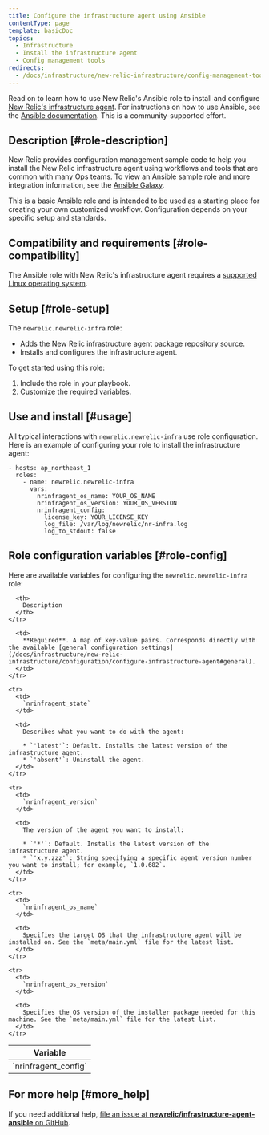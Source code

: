 ```yaml
---
title: Configure the infrastructure agent using Ansible
contentType: page
template: basicDoc
topics:
  - Infrastructure
  - Install the infrastructure agent
  - Config management tools
redirects:
  - /docs/infrastructure/new-relic-infrastructure/config-management-tools/configure-new-relic-infrastructure-using-ansible
---
```


Read on to learn how to use New Relic's Ansible role to install and configure [New Relic's infrastructure agent](/docs/infrastructure/new-relic-infrastructure/getting-started/welcome-new-relic-infrastructure). For instructions on how to use Ansible, see the [Ansible documentation](http://docs.ansible.com/). This is a community-supported effort.

## Description [#role-description]

New Relic provides configuration management sample code to help you install the New Relic infrastructure agent using workflows and tools that are common with many Ops teams. To view an Ansible sample role and more integration information, see the [Ansible Galaxy](https://galaxy.ansible.com/newrelic/newrelic-infra/).

<Callout variant="important">
  This is a basic Ansible role and is intended to be used as a starting place for creating your own customized workflow. Configuration depends on your specific setup and standards.
</Callout>

## Compatibility and requirements [#role-compatibility]

The Ansible role with New Relic's infrastructure agent requires a [supported Linux operating system](https://docs.newrelic.com/docs/infrastructure/new-relic-infrastructure/getting-started/compatibility-requirements-new-relic-infrastructure#operating-systems).

## Setup [#role-setup]

The `newrelic.newrelic-infra` role:

* Adds the New Relic infrastructure agent package repository source.
* Installs and configures the infrastructure agent.

To get started using this role:

1. Include the role in your playbook.
2. Customize the required variables.

## Use and install [#usage]

All typical interactions with `newrelic.newrelic-infra` use role configuration. Here is an example of configuring your role to install the infrastructure agent:

```
- hosts: ap_northeast_1
  roles:
    - name: newrelic.newrelic-infra
      vars:
        nrinfragent_os_name: YOUR_OS_NAME
        nrinfragent_os_version: YOUR_OS_VERSION
        nrinfragent_config:
          license_key: YOUR_LICENSE_KEY
          log_file: /var/log/newrelic/nr-infra.log
          log_to_stdout: false
```

## Role configuration variables [#role-config]

Here are available variables for configuring the `newrelic.newrelic-infra` role:

<Table>
  <thead>
    <tr>
      <th style={{ width: "200px" }}>
        Variable
      </th>

      <th>
        Description
      </th>
    </tr>
  </thead>

  <tbody>
    <tr>
      <td>
        `nrinfragent_config`
      </td>

      <td>
        **Required**. A map of key-value pairs. Corresponds directly with the available [general configuration settings](/docs/infrastructure/new-relic-infrastructure/configuration/configure-infrastructure-agent#general).
      </td>
    </tr>

    <tr>
      <td>
        `nrinfragent_state`
      </td>

      <td>
        Describes what you want to do with the agent:

        * `'latest'`: Default. Installs the latest version of the infrastructure agent.
        * `'absent'`: Uninstall the agent.
      </td>
    </tr>

    <tr>
      <td>
        `nrinfragent_version`
      </td>

      <td>
        The version of the agent you want to install:

        * `'*'`: Default. Installs the latest version of the infrastructure agent.
        * `'x.y.zzz'`: String specifying a specific agent version number you want to install; for example, `1.0.682`.
      </td>
    </tr>

    <tr>
      <td>
        `nrinfragent_os_name`
      </td>

      <td>
        Specifies the target OS that the infrastructure agent will be installed on. See the `meta/main.yml` file for the latest list.
      </td>
    </tr>

    <tr>
      <td>
        `nrinfragent_os_version`
      </td>

      <td>
        Specifies the OS version of the installer package needed for this machine. See the `meta/main.yml` file for the latest list.
      </td>
    </tr>
  </tbody>
</Table>

## For more help [#more_help]

If you need additional help, [file an issue at **newrelic/infrastructure-agent-ansible** on GitHub](https://github.com/newrelic/infrastructure-agent-ansible/issues).
